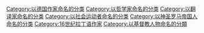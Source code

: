 [[Category:以德国作家命名的分类|Category:以德国作家命名的分类]]
[[Category:以哲学家命名的分类|Category:以哲学家命名的分类]]
[[Category:以翻译家命名的分类|Category:以翻译家命名的分类]]
[[Category:以社会运动者命名的分类|Category:以社会运动者命名的分类]]
[[Category:以神圣罗马帝国人命名的分类|Category:以神圣罗马帝国人命名的分类]]
[[Category:16世纪拉丁语作家|Category:16世纪拉丁语作家]]
[[Category:以基督教人物命名的分類|Category:以基督教人物命名的分類]]